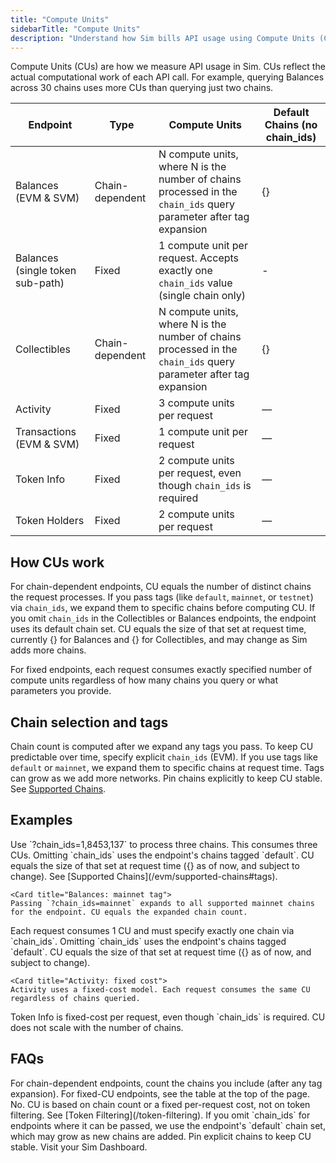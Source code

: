 ```yaml
---
title: "Compute Units"
sidebarTitle: "Compute Units"
description: "Understand how Sim bills API usage using Compute Units (CUs) and how they're calculated per endpoint."
---
```



Compute Units (CUs) are how we measure API usage in Sim. CUs reflect the actual computational work of each API call. For example, querying Balances across 30 chains uses more CUs than querying just two chains.

| Endpoint | Type | Compute Units | Default Chains (no chain_ids) |
| --- | --- | --- | --- |
| Balances (EVM & SVM) | Chain-dependent | N compute units, where N is the number of chains processed in the `chain_ids` query parameter after tag expansion | {<DefaultChainCount endpoint="balances" />} |
| Balances (single token sub-path) | Fixed | 1 compute unit per request. Accepts exactly one `chain_ids` value (single chain only) | - |
| Collectibles | Chain-dependent | N compute units, where N is the number of chains processed in the `chain_ids` query parameter after tag expansion | {<DefaultChainCount endpoint="collectibles" />} |
| Activity | Fixed | 3 compute units per request | — |
| Transactions (EVM & SVM) | Fixed | 1 compute unit per request | — |
| Token Info | Fixed | 2 compute units per request, even though `chain_ids` is required | — |
| Token Holders | Fixed | 2 compute units per request | — |

## How CUs work

For chain-dependent endpoints, CU equals the number of distinct chains the request processes. If you pass tags (like `default`, `mainnet`, or `testnet`) via `chain_ids`, we expand them to specific chains before computing CU. If you omit `chain_ids` in the Collectibles or Balances endpoints, the endpoint uses its default chain set. CU equals the size of that set at request time, currently {<DefaultChainCount endpoint="balances" />} for Balances and {<DefaultChainCount endpoint="collectibles" />} for Collectibles, and may change as Sim adds more chains.

For fixed endpoints, each request consumes exactly specified number of compute units regardless of how many chains you query or what parameters you provide.

## Chain selection and tags

Chain count is computed after we expand any tags you pass. To keep CU predictable over time, specify explicit `chain_ids` (EVM). If you use tags like `default` or `mainnet`, we expand them to specific chains at request time. Tags can grow as we add more networks. Pin chains explicitly to keep CU stable. See [Supported Chains](/evm/supported-chains#tags).

## Examples

<Columns cols={2}>
  <Card title="Balances: explicit chains">
    Use `?chain_ids=1,8453,137` to process three chains. This consumes three CUs.
  </Card>
<Card title="Balances: default set">
    Omitting `chain_ids` uses the endpoint's chains tagged `default`. CU equals the size of that set at request time ({<DefaultChainCount endpoint="balances" />} as of now, and subject to change). See [Supported Chains](/evm/supported-chains#tags).
  </Card>

    <Card title="Balances: mainnet tag">
    Passing `?chain_ids=mainnet` expands to all supported mainnet chains for the endpoint. CU equals the expanded chain count.
  </Card>
  <Card title="Balances (single token sub-path): fixed cost">
    Each request consumes 1 CU and must specify exactly one chain via `chain_ids`.
  </Card>
  <Card title="Collectibles: default set">
    Omitting `chain_ids` uses the endpoint's chains tagged `default`. CU equals the size of that set at request time ({<DefaultChainCount endpoint="collectibles" />} as of now, and subject to change).
  </Card>

    <Card title="Activity: fixed cost">
    Activity uses a fixed-cost model. Each request consumes the same CU regardless of chains queried.
  </Card>
  <Card title="Token Info: fixed cost">
    Token Info is fixed-cost per request, even though `chain_ids` is required. CU does not scale with the number of chains.
  </Card>

</Columns>

## FAQs

<AccordionGroup>
  <Accordion title="How do I estimate CU before making a request?">
    For chain-dependent endpoints, count the chains you include (after any tag expansion). For fixed-CU endpoints, see the table at the top of the page.
  </Accordion>
  <Accordion title="Does token filtering impact CU usage?">
    No. CU is based on chain count or a fixed per-request cost, not on token filtering. See [Token Filtering](/token-filtering).
  </Accordion>
  <Accordion title="Why did my CU change when I didn't pass chain_ids?">
    If you omit `chain_ids` for endpoints where it can be passed, we use the endpoint's `default` chain set, which may grow as new chains are added. Pin explicit chains to keep CU stable.
  </Accordion>
  <Accordion title="Where do I view my CU usage?">
    Visit your Sim Dashboard.
  </Accordion>
</AccordionGroup>